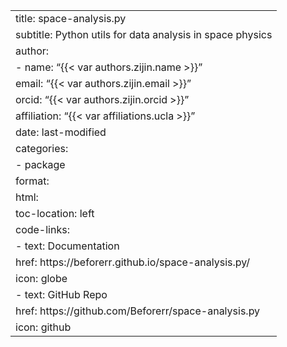 ---
title: space-analysis.py
subtitle: Python utils for data analysis in space physics
author: 
  - name: "{{< var authors.zijin.name >}}"
    email: "{{< var authors.zijin.email >}}"
    orcid: "{{< var authors.zijin.orcid >}}"
    affiliation: "{{< var affiliations.ucla >}}"
date: last-modified
categories:
  - package
format:
  html:
    toc-location: left
code-links:
  - text: Documentation
    href: https://beforerr.github.io/space-analysis.py/
    icon: globe
  - text: GitHub Repo
    href: https://github.com/Beforerr/space-analysis.py
    icon: github
---